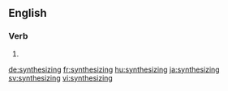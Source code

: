 
==English==

===Verb===
{{head|en|present participle}}

# {{present participle of|synthesize|lang=en}}

[[de:synthesizing]]
[[fr:synthesizing]]
[[hu:synthesizing]]
[[ja:synthesizing]]
[[sv:synthesizing]]
[[vi:synthesizing]]